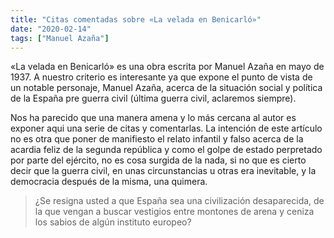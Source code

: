 ```yaml
---
title: "Citas comentadas sobre «La velada en Benicarló»"
date: "2020-02-14"
tags: ["Manuel Azaña"]
---
```


«La velada en Benicarló» es una obra escrita por Manuel Azaña en mayo de 1937. A nuestro criterio es interesante ya que expone el punto de vista de un notable personaje, Manuel Azaña, acerca de la situación social y política de la España pre guerra civil (última guerra civil, aclaremos siempre).

Nos ha parecido que una manera amena y lo más cercana al autor es exponer aqui una serie de citas y comentarlas. La intención de este artículo no es otra que poner de manifiesto el relato infantil y falso acerca de la acardia feliz de la segunda república y como el golpe de estado perpretado por parte del ejército, no es cosa surgida de la nada, si no que es cierto decir que la guerra civil, en unas circunstancias u otras era inevitable, y la democracia después de la misma, una quimera.

> ¿Se resigna usted a que España sea una civilización desaparecida, de la que vengan a buscar vestigios entre montones de arena y ceniza los sabios de algún instituto europeo?


